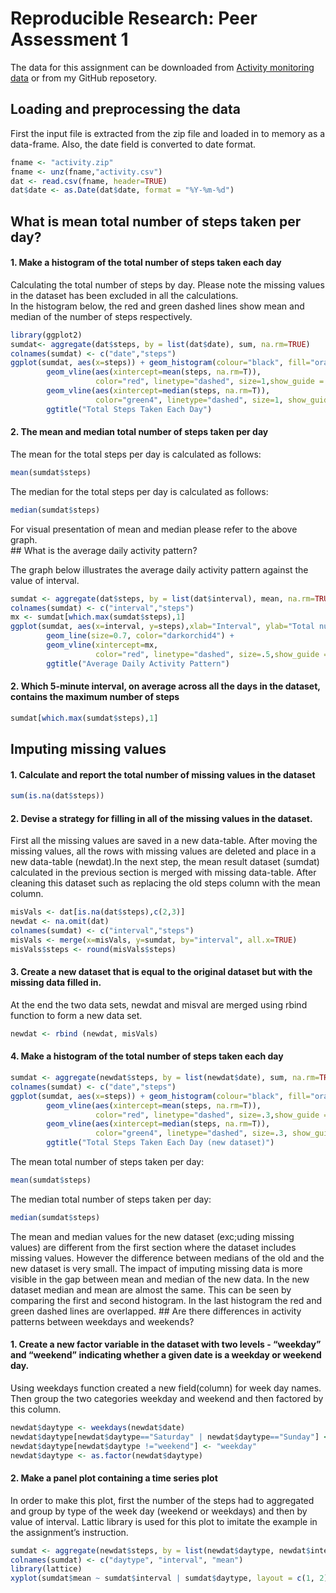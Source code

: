 Reproducible Research: Peer Assessment 1
========================================================

The data for this assignment can be downloaded from [Activity monitoring data]("https://d396qusza40orc.cloudfront.net/repdata%2Fdata%2Factivity.zip") or from my GitHub reposetory.

## Loading and preprocessing the data

First the input file is extracted from the zip file and loaded in to memory as a data-frame. Also, the date field is converted to date format. 
```r
fname <- "activity.zip"
fname <- unz(fname,"activity.csv")
dat <- read.csv(fname, header=TRUE)
dat$date <- as.Date(dat$date, format = "%Y-%m-%d")
```

## What is mean total number of steps taken per day?

#### 1. Make a histogram of the total number of steps taken each day
Calculating the total number of steps by day. Please note the missing values in the dataset has been excluded in all the calculations.  
In the histogram below, the red and green dashed lines show mean and median of the number of steps respectively. 
```r
library(ggplot2)
sumdat<- aggregate(dat$steps, by = list(dat$date), sum, na.rm=TRUE)
colnames(sumdat) <- c("date","steps")
ggplot(sumdat, aes(x=steps)) + geom_histogram(colour="black", fill="orange", binwidth =800) +
        geom_vline(aes(xintercept=mean(steps, na.rm=T)),
                   color="red", linetype="dashed", size=1,show_guide = TRUE) +
        geom_vline(aes(xintercept=median(steps, na.rm=T)),
                   color="green4", linetype="dashed", size=1, show_guide = TRUE) +
        ggtitle("Total Steps Taken Each Day")
```
#### 2. The mean and median total number of steps taken per day 
The mean for the total steps per day is calculated as follows:

```r
mean(sumdat$steps)
```
The median for the total steps per day is calculated as follows:

```r
median(sumdat$steps)
```
For visual presentation of mean and median please refer to the above graph.  
## What is the average daily activity pattern?

The graph below illustrates the average daily activity pattern against the value of interval.
```r
sumdat <- aggregate(dat$steps, by = list(dat$interval), mean, na.rm=TRUE)
colnames(sumdat) <- c("interval","steps")
mx <- sumdat[which.max(sumdat$steps),1]
ggplot(sumdat, aes(x=interval, y=steps),xlab="Interval", ylab="Total number of steps") + 
        geom_line(size=0.7, color="darkorchid4") +
        geom_vline(xintercept=mx,
                   color="red", linetype="dashed", size=.5,show_guide = TRUE) +
        ggtitle("Average Daily Activity Pattern")
```
#### 2. Which 5-minute interval, on average across all the days in the dataset, contains the maximum number of steps

```r
sumdat[which.max(sumdat$steps),1]
```

## Imputing missing values

#### 1. Calculate and report the total number of missing values in the dataset
```r
sum(is.na(dat$steps))
```
#### 2. Devise a strategy for filling in all of the missing values in the dataset.
First all the missing values are saved in a new data-table. After moving the missing values, all the rows with missing values are deleted and place in a new data-table (newdat).In the next step, the mean result dataset (sumdat) calculated in the previous section is merged with missing data-table. After cleaning this dataset such as replacing the old steps column with the mean column. 

```r
misVals <- dat[is.na(dat$steps),c(2,3)]
newdat <- na.omit(dat)
colnames(sumdat) <- c("interval","steps")
misVals <- merge(x=misVals, y=sumdat, by="interval", all.x=TRUE)
misVals$steps <- round(misVals$steps)
```
#### 3. Create a new dataset that is equal to the original dataset but with the missing data filled in.
At the end the two data sets, newdat and misval are merged using rbind function to form a new data set.
```r
newdat <- rbind (newdat, misVals)
```
#### 4. Make a histogram of the total number of steps taken each day
```r
sumdat <- aggregate(newdat$steps, by = list(newdat$date), sum, na.rm=TRUE)
colnames(sumdat) <- c("date","steps")
ggplot(sumdat, aes(x=steps)) + geom_histogram(colour="black", fill="orange", binwidth =800) +
        geom_vline(aes(xintercept=mean(steps, na.rm=T)),
                   color="red", linetype="dashed", size=.3,show_guide = TRUE) +
        geom_vline(aes(xintercept=median(steps, na.rm=T)),
                   color="green4", linetype="dashed", size=.3, show_guide = TRUE) +
        ggtitle("Total Steps Taken Each Day (new dataset)")
```

The mean total number of steps taken per day:
```r
mean(sumdat$steps)
```

The median total number of steps taken per day:
```r
median(sumdat$steps)
```
The mean and median values for the new dataset (exc;uding missing values) are different from the first section where the dataset includes missing values. However the difference between medians of the old and the new dataset is very small. The impact of imputing missing data is more visible in the gap between mean and median of the new data. In the new dataset median and mean are almost the same. This can be seen by comparing the first and second histogram. In the last histogram the red and green dashed lines are overlapped.
## Are there differences in activity patterns between weekdays and weekends?

#### 1. Create a new factor variable in the dataset with two levels - "weekday" and "weekend" indicating whether a given date is a weekday or weekend day.  
Using weekdays function created a new field(column) for week day names. Then group the two categories weekday and weekend and then factored by this column.

```r
newdat$daytype <- weekdays(newdat$date)
newdat$daytype[newdat$daytype=="Saturday" | newdat$daytype=="Sunday"] <- "weekend"
newdat$daytype[newdat$daytype !="weekend"] <- "weekday"
newdat$daytype <- as.factor(newdat$daytype)
```
#### 2. Make a panel plot containing a time series plot  
In order to make this plot, first the number of the steps had to aggregated and group by type of the week day (weekend or weekdays) and then by value of interval. Lattic library is used for this plot to imitate the example in the assignment's instruction.
```r
sumdat <- aggregate(newdat$steps, by = list(newdat$daytype, newdat$interval), mean, na.rm=TRUE)
colnames(sumdat) <- c("daytype", "interval", "mean")
library(lattice)
xyplot(sumdat$mean ~ sumdat$interval | sumdat$daytype, layout = c(1, 2), type = "l", lwd=2 , xlab= "Interval", ylab = "Number of steps")
```